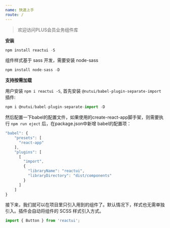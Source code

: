 ```yaml
---
name: 快速上手
route: /
---
```


> 欢迎访问PLUS会员业务组件库



**安装**

```js
npm install reactui -S
```

组件样式基于 sass 开发，需要安装 node-sass

```js
npm install node-sass -D
```


**支持按需加载**

用户安装 `npm i reactui -S`,
首先安装 `@nutui/babel-plugin-separate-import` 插件:

```js
npm i @nutui/babel-plugin-separate-import -D
```
然后配置一下babel的配置文件，如果使用的create-react-app脚手架，则需要执行 `npm run eject` 后，在package.json中新增 babel的配置项：

```js
"babel": {
    "presets": [
      "react-app"
    ],
    "plugins": [
      [
        "import",
        {
          "libraryName": "reactui",
          "libraryDirectory": "dist/components"
        }
      ]
    ]
}
```

接下来，我们就可以在项目里只引入用到的组件了。默认情况下，样式也无需单独引入。插件会自动将组件的 SCSS 样式引入方式。

```js
import { Button } from 'reactui';
```